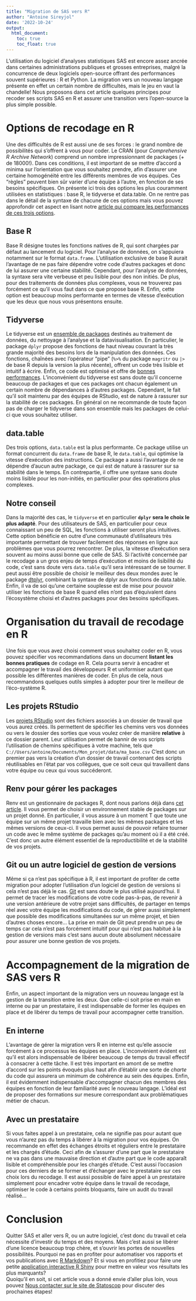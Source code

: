 ```yaml
--- 
title: "Migration de SAS vers R"  
author: "Antoine Sireyjol"  
date: '2022-10-24' 
output: 
  html_document: 
    toc: true 
    toc_float: true 
--- 
```


L'utilisation du logiciel d'analyses statistiques SAS est encore assez ancrée dans certaines administrations publiques et grosses entreprises, malgré la concurrence de deux logiciels open-source offrant des performances souvent supérieures : R et Python. La migration vers un nouveau langage présente en effet un certain nombre de difficultés, mais le jeu en vaut la chandelle! Nous proposons dans cet article quelques principes pour recoder ses scripts SAS en R et assurer une transition vers l'open-source la plus simple possible.  

# Options de recodage en R   
Une des difficultés de R est aussi une de ses forces : le grand nombre de possibilités qui s'offrent à vous pour coder. Le CRAN (pour _Comprehensive R Archive Network_) comprend un nombre impressionnant de packages (+ de 18000!). Dans ces conditions, il est important de se mettre d'accord a minima sur l'orientation que vous souhaitez prendre, afin d'assurer une certaine homogénéité entre les différents membres de vos équipes. Ces "règles" peuvent bien sûr varier d'une équipe à l'autre, en fonction de ses besoins spécifiques. On présente ici trois des options les plus couramment utilisées en statistiques : base R, le tidyverse et data.table. On ne rentre pas dans le détail de la syntaxe de chacune de ces options mais vous pouvez approfondir cet aspect en lisant notre [article qui compare les performances de ces trois options](https://blog.statoscop.fr/comparaisons-base-dplyr-datatable.html).  

## Base R   
Base R désigne toutes les fonctions natives de R, qui sont chargées par défaut au lancement du logiciel. Pour l'analyse de données, on s'appuiera notamment sur le format `data.frame`. L'utilisation exclusive de base R aurait l'avantage de ne pas faire dépendre votre code d'autres packages et donc de lui assurer une certaine stabilité. Cependant, pour l'analyse de données, la syntaxe sera vite verbeuse et peu lisible pour des non initiés. De plus, pour des traitements de données plus complexes, vous ne trouverez pas forcément ce qu'il vous faut dans ce que propose base R. Enfin, cette option est beaucoup moins performante en termes de vitesse d'exécution que les deux que nous vous présentons ensuite.  

## Tidyverse     
Le tidyverse est un [ensemble de packages](https://www.tidyverse.org/) destinés au traitement de données, du nettoyage à l'analyse et la datavisualisation. En particulier, le package `dplyr` propose des fonctions de haut niveau couvrant la très grande majorité des besoins lors de la manipulation des données. Ces fonctions, chaînées avec l'opérateur "pipe" (`%>%` du package `magritr` ou `|>` de base R depuis la version la plus récente), offrent un code très lisible et intuitif à écrire. Enfin, ce code est optimisé et offre de [bonnes performances](https://blog.statoscop.fr/comparaisons-base-dplyr-datatable.html). L'inconvénient du tidyverse est sans doute qu'il concerne beaucoup de packages et que ces packages ont chacun également un certain nombre de dépendances à
d'autres packages. Cependant, le fait qu'il soit maintenu par des équipes de RStudio, est de nature à rassurer sur la stabilité de ces packages. En général on ne recommande de toute façon pas de charger le tidyverse dans son ensemble mais les packages de celui-ci que vous souhaitez utiliser.  

## data.table  
Des trois options, `data.table` est la plus performante. Ce package utilise un format concurrent du `data.frame` de base R, le `data.table`, qui optimise la vitesse d'exécution des instructions. Ce package a aussi l'avantage de ne dépendre d'aucun autre package, ce qui est de nature à rassurer sur sa stabilité dans le temps. En contrepartie, il offre une syntaxe sans doute moins lisible pour les non-initiés, en particulier pour des opérations plus complexes.  

## Notre conseil  
Dans la majorité des cas, le `tidyverse` et en particulier __`dplyr` sera le choix le plus adapté__. Pour des utilisateurs de SAS, en particulier pour ceux connaissant un peu de SQL, les fonctions à utiliser seront plus intuitives. Cette option bénéficie en outre d'une communauté d'utilisateurs très importante permettant de trouver facilement des réponses en ligne aux problèmes que vous pourrez rencontrer. De plus, la vitesse d'exécution sera souvent au moins aussi bonne que celle de SAS. Si l'activité concernée par le recodage a un gros enjeu de temps d'exécution et moins de lisibilité du code, c'est sans doute vers `data.table` qu'il sera intéressant de se tourner. Il peut aussi être possible de choisir le meilleur des deux mondes avec le package [dtplyr](https://dtplyr.tidyverse.org/), combinant la syntaxe de dplyr aux fonctions de data.table. Enfin, il va de soi qu'une certaine souplesse est de mise pour pouvoir utiliser les fonctions de base R quand elles n'ont pas d'équivalent dans l'écosystème choisi et d'autres packages pour des besoins spécifiques.  

# Organisation du travail de recodage en R  
Une fois que vous avez choisi comment vous souhaitez coder en R, vous pouvez spécifier vos recommandations dans un document __listant les bonnes pratiques__ de codage en R. Cela pourra servir à encadrer et accompagner le travail des développeurs R et uniformiser autant que possible les différentes manières de coder. En plus de cela, nous recommandons quelques outils simples à adopter pour tirer le meilleur de l'éco-système R.    

## Les projets RStudio  
Les [projets RStudio](https://support.rstudio.com/hc/en-us/articles/200526207-Using-RStudio-Projects) sont des fichiers associés à un dossier de travail que vous aurez créés. Ils permettent de spécifier les chemins vers vos données ou vers le dossier des sorties que vous voulez créer de manière __relative__ à ce dossier parent. Leur utilisation permet de bannir de vos scripts l'utilisation de chemins spécifiques à votre machine, tels que `C://Users/antoine/Documents/Mon_projet/data/ma_base.csv`  C'est donc un premier pas vers la création d'un dossier de travail contenant des scripts réutilisables en l'état par vos collègues, que ce soit ceux qui travaillent dans votre équipe ou ceux qui vous succéderont.  

## Renv pour gérer les packages  
Renv est un gestionnaire de packages R, dont nous parlons déjà dans [cet article](https://blog.statoscop.fr/gestion-des-packages-sur-r-avec-renv.html). Il vous permet de choisir un environnement stable de packages sur un projet donné. En particulier, il vous assure à un moment T que toute une équipe sur un même projet travaille bien avec les mêmes packages et les mêmes versions de ceux-ci. Il vous permet aussi de pouvoir refaire tourner un code avec le même système de packages qu'au moment où il a été créé. C'est donc un autre élément essentiel de la reproductibilité et de la stabilité de vos projets.  

## Git ou un autre logiciel de gestion de versions  
Même si ça n'est pas spécifique à R, il est important de profiter de cette migration pour adopter l'utilisation d'un logiciel de gestion de versions si cela n'est pas déjà le cas. [Git](https://githowto.com/) est sans doute le plus utilisé aujourd'hui. Il permet de tracer les modifications de votre code pas-à-pas, de revenir à une version antérieure de votre projet sans difficultés, de partager en temps réel avec votre équipe les modifications du code, de gérer aussi simplement que possible des modifications simultanées sur un même projet, et bien d'autres choses encore... La prise en main de Git peut prendre un peu de temps car cela n'est pas forcément intuitif pour qui n'est pas habitué à la gestion de versions mais c'est sans aucun doute absolument nécessaire pour assurer une bonne gestion de vos projets.    

# Accompagnement de la migration de SAS vers R   
Enfin, un aspect important de la migration vers un nouveau langage est la gestion de la transition entre les deux. Que celle-ci soit prise en main en interne ou par un prestataire, il est indispensable de former les équipes en place et de libérer du temps de travail pour accompagner cette transition.  

## En interne   
L'avantage de gérer la migration vers R en interne est qu'elle associe forcément à ce processus les équipes en place. L'inconvénient évident est qu'il est alors indispensable de libérer beaucoup de temps du travail effectif à consacrer à cette tâche. Il est très important en amont de se mettre d'accord sur les points évoqués plus haut afin d'établir une sorte de _charte_ du code qui assurera un minimum de cohérence au sein des équipes. Enfin, il est évidemment indispensable d'accompagner chacun des membres des équipes en fonction de leur familiarité avec le nouveau langage. L'idéal est de proposer des formations sur mesure correspondant aux problématiques métier de chacun.  

## Avec un prestataire   
Si vous faites appel à un prestataire, cela ne signifie pas pour autant que vous n'aurez pas du temps à libérer à la migration pour vos équipes. On recommande en effet des échanges étroits et réguliers entre le prestataire et les chargés d'étude. Ceci afin de s'assurer d'une part que le prestataire ne va pas dans une mauvaise direction et d'autre part que le code apparaît lisible et compréhensible pour les chargés d'étude. C'est aussi l'occasion pour ces derniers de se former et d'échanger avec le prestataire sur ces choix lors du recodage. Il est aussi possible de faire appel à un prestataire simplement pour encadrer votre équipe dans le travail de recodage, optimiser le code à certains points bloquants, faire un audit du travail réalisé...

# Conclusion  
Quitter SAS et aller vers R, ou un autre logiciel, c'est donc du travail et cela nécessite d'investir du temps et des moyens. Mais c'est aussi se libérer d'une licence beaucoup trop chère, et s'ouvrir les portes de nouvelles possibilités. Pourquoi ne pas en profiter pour automatiser vos rapports et vos publications avec [R Markdown](https://rmarkdown.rstudio.com/)? Et si vous en profitiez pour faire une petite [application interactive R Shiny](https://shiny.rstudio.com/gallery/) pour mettre en valeur vos résultats les plus marquants?   
Quoiqu'il en soit, si cet article vous a donné envie d'aller plus loin, vous pouvez [Nous contacter sur le site de Statoscop](https://www.statoscop.fr/contact) pour discuter des prochaines étapes!  
